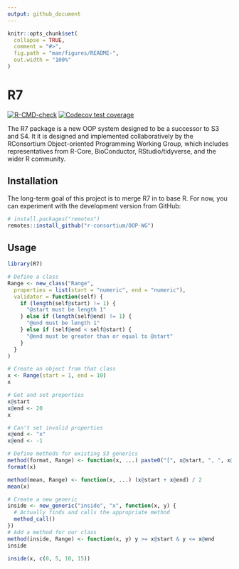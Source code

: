 ```yaml
---
output: github_document
---
```


<!-- README.md is generated from README.Rmd. Please edit that file -->

```r
knitr::opts_chunk$set(
  collapse = TRUE,
  comment = "#>",
  fig.path = "man/figures/README-",
  out.width = "100%"
)
```

# R7

<!-- badges: start -->

[![R-CMD-check](https://github.com/RConsortium/OOP-WG/actions/workflows/R-CMD-check.yaml/badge.svg)](https://github.com/RConsortium/OOP-WG/actions/workflows/R-CMD-check.yaml) [![Codecov test coverage](https://codecov.io/gh/RConsortium/OOP-WG/branch/master/graph/badge.svg)](https://codecov.io/gh/RConsortium/OOP-WG?branch=master)

<!-- badges: end -->

The R7 package is a new OOP system designed to be a successor to S3 and S4.
It it is designed and implemented collaboratively by the RConsortium Object-oriented Programming Working Group, which includes representatives from R-Core, BioConductor, RStudio/tidyverse, and the wider R community.

## Installation

The long-term goal of this project is to merge R7 in to base R.
For now, you can experiment with the development version from GitHub:

```r
# install.packages("remotes")
remotes::install_github("r-consortium/OOP-WG")
```

## Usage

```r
library(R7)

# Define a class
Range <- new_class("Range",
  properties = list(start = "numeric", end = "numeric"),
  validator = function(self) {
    if (length(self@start) != 1) {
      "@start must be length 1"
    } else if (length(self@end) != 1) {
      "@end must be length 1"
    } else if (self@end < self@start) {
      "@end must be greater than or equal to @start"
    }
  }
)

# Create an object from that class
x <- Range(start = 1, end = 10)
x

# Get and set properties
x@start
x@end <- 20
x

# Can't set invalid properties
x@end <- "x"
x@end <- -1

# Define methods for existing S3 generics
method(format, Range) <- function(x, ...) paste0("[", x@start, ", ", x@end, "]")
format(x)

method(mean, Range) <- function(x, ...) (x@start + x@end) / 2
mean(x)

# Create a new generic
inside <- new_generic("inside", "x", function(x, y) {
  # Actually finds and calls the appropriate method
  method_call()
})
# Add a method for our class
method(inside, Range) <- function(x, y) y >= x@start & y <= x@end
inside

inside(x, c(0, 5, 10, 15))
```
